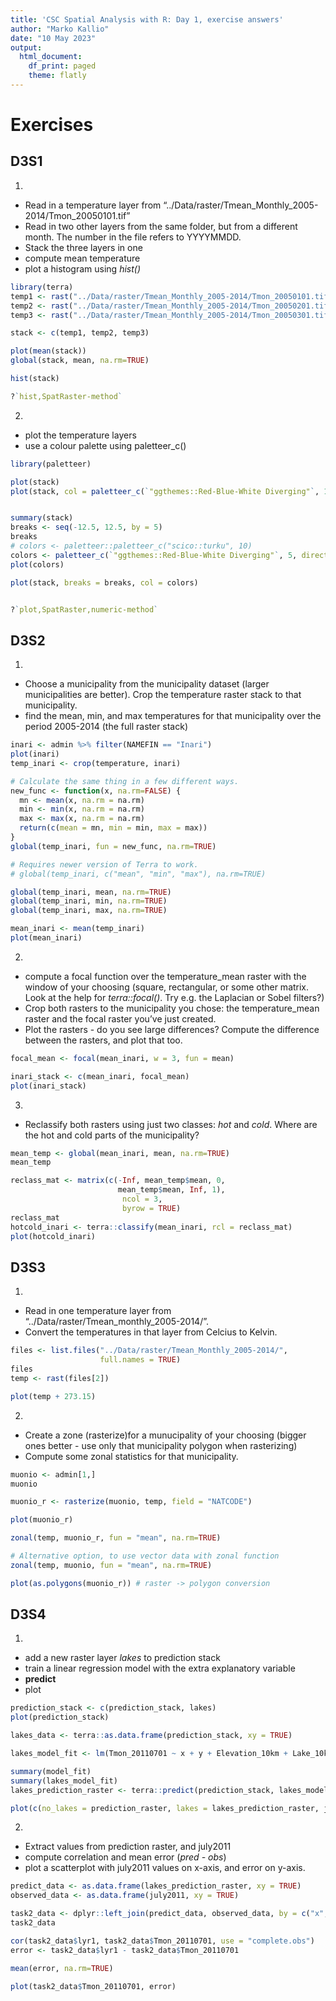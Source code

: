```yaml
---
title: 'CSC Spatial Analysis with R: Day 1, exercise answers'
author: "Marko Kallio"
date: "10 May 2023"
output:
  html_document:
    df_print: paged
    theme: flatly
---
```


# Exercises
## D3S1

1.

* Read in a temperature layer from "../Data/raster/Tmean_Monthly_2005-2014/Tmon_20050101.tif"
* Read in two other layers from the same folder, but from a different month. The number in the file refers to YYYYMMDD.
* Stack the three layers in one
* compute mean temperature
* plot a histogram using *hist()*

```r
library(terra)
temp1 <- rast("../Data/raster/Tmean_Monthly_2005-2014/Tmon_20050101.tif")
temp2 <- rast("../Data/raster/Tmean_Monthly_2005-2014/Tmon_20050201.tif")
temp3 <- rast("../Data/raster/Tmean_Monthly_2005-2014/Tmon_20050301.tif")

stack <- c(temp1, temp2, temp3)

plot(mean(stack))
global(stack, mean, na.rm=TRUE)

hist(stack)

?`hist,SpatRaster-method`
```


2.

* plot the temperature layers
* use a colour palette using paletteer_c()


```r
library(paletteer)

plot(stack)
plot(stack, col = paletteer_c(`"ggthemes::Red-Blue-White Diverging"`, 10, direction = -1))


summary(stack)
breaks <- seq(-12.5, 12.5, by = 5)
breaks
# colors <- paletteer::paletteer_c("scico::turku", 10)
colors <- paletteer_c(`"ggthemes::Red-Blue-White Diverging"`, 5, direction = -1)
plot(colors)

plot(stack, breaks = breaks, col = colors)


?`plot,SpatRaster,numeric-method`
```


## D3S2

1.

* Choose a municipality from the municipality dataset (larger municipalities are better). Crop the temperature raster stack to that municipality.
* find the mean, min, and max temperatures for that municipality over the period 2005-2014 (the full raster stack)

```r
inari <- admin %>% filter(NAMEFIN == "Inari")
plot(inari)
temp_inari <- crop(temperature, inari)

# Calculate the same thing in a few different ways.
new_func <- function(x, na.rm=FALSE) {
  mn <- mean(x, na.rm = na.rm)
  min <- min(x, na.rm = na.rm)
  max <- max(x, na.rm = na.rm)
  return(c(mean = mn, min = min, max = max))
}
global(temp_inari, fun = new_func, na.rm=TRUE)

# Requires newer version of Terra to work.
# global(temp_inari, c("mean", "min", "max"), na.rm=TRUE)

global(temp_inari, mean, na.rm=TRUE)
global(temp_inari, min, na.rm=TRUE)
global(temp_inari, max, na.rm=TRUE)

mean_inari <- mean(temp_inari)
plot(mean_inari)
```

2. 

* compute a focal function over the temperature_mean raster with the window of your choosing (square, rectangular, or some other matrix. Look at the help for *terra::focal()*. Try e.g. the Laplacian or Sobel filters?)
* Crop both rasters to the municipality you chose: the temperature_mean raster and the focal raster you've just created.
* Plot the rasters - do you see large differences? Compute the difference between the rasters, and plot that too.

```r
focal_mean <- focal(mean_inari, w = 3, fun = mean)

inari_stack <- c(mean_inari, focal_mean)
plot(inari_stack)
```


3. 

* Reclassify both rasters using just two classes: *hot* and *cold*. Where are the hot and cold parts of the municipality?

```r
mean_temp <- global(mean_inari, mean, na.rm=TRUE)
mean_temp

reclass_mat <- matrix(c(-Inf, mean_temp$mean, 0,
                        mean_temp$mean, Inf, 1),
                         ncol = 3,
                         byrow = TRUE)
reclass_mat
hotcold_inari <- terra::classify(mean_inari, rcl = reclass_mat)
plot(hotcold_inari)

```

## D3S3

1.

* Read in one temperature layer from "../Data/raster/Tmean_monthly_2005-2014/".
* Convert the temperatures in that layer from Celcius to Kelvin.

```r
files <- list.files("../Data/raster/Tmean_Monthly_2005-2014/",
                    full.names = TRUE)
files
temp <- rast(files[2])

plot(temp + 273.15)

```

2. 

* Create a zone (rasterize)for a munucipality of your choosing (bigger ones better - use only that municipality polygon when rasterizing)
* Compute some zonal statistics for that municipality.

```r
muonio <- admin[1,]
muonio

muonio_r <- rasterize(muonio, temp, field = "NATCODE")

plot(muonio_r)

zonal(temp, muonio_r, fun = "mean", na.rm=TRUE)

# Alternative option, to use vector data with zonal function
zonal(temp, muonio, fun = "mean", na.rm=TRUE)

plot(as.polygons(muonio_r)) # raster -> polygon conversion
```



## D3S4

1.

* add a new raster layer *lakes* to prediction stack
* train a linear regression model with the extra explanatory variable
* **predict**
* plot

```r
prediction_stack <- c(prediction_stack, lakes)
plot(prediction_stack)

lakes_data <- terra::as.data.frame(prediction_stack, xy = TRUE)

lakes_model_fit <- lm(Tmon_20110701 ~ x + y + Elevation_10km + Lake_10km, data = lakes_data[trainset, ])

summary(model_fit)
summary(lakes_model_fit)
lakes_prediction_raster <- terra::predict(prediction_stack, lakes_model_fit)

plot(c(no_lakes = prediction_raster, lakes = lakes_prediction_raster, july2011))

```


2. 

* Extract values from prediction raster, and july2011
* compute correlation and mean error (*pred - obs*)
* plot a scatterplot with july2011 values on x-axis, and error on y-axis.

```r

predict_data <- as.data.frame(lakes_prediction_raster, xy = TRUE)
observed_data <- as.data.frame(july2011, xy = TRUE)

task2_data <- dplyr::left_join(predict_data, observed_data, by = c("x", "y")) 
task2_data

cor(task2_data$lyr1, task2_data$Tmon_20110701, use = "complete.obs")
error <- task2_data$lyr1 - task2_data$Tmon_20110701

mean(error, na.rm=TRUE)

plot(task2_data$Tmon_20110701, error)
```

